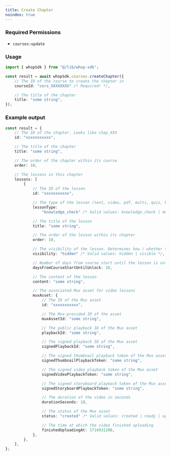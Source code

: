 ```yaml
---
title: Create Chapter
noindex: true
---
```



### Required Permissions
 - `courses:update`

### Usage

```typescript
import { whopSdk } from "@/lib/whop-sdk";

const result = await whopSdk.courses.createChapter({
	// The ID of the course to create the chapter in
	courseId: "cors_XXXXXXXX" /* Required! */,

	// The title of the chapter
	title: "some string",
});

```

### Example output

```typescript
const result = {
	// The ID of the chapter. Looks like chap_XXX
	id: "xxxxxxxxxxx",

	// The title of the chapter
	title: "some string",

	// The order of the chapter within its course
	order: 10,

	// The lessons in this chapter
	lessons: [
		{
			// The ID of the lesson
			id: "xxxxxxxxxxx",

			// The type of the lesson (text, video, pdf, multi, quiz, knowledge_check)
			lessonType:
				"knowledge_check" /* Valid values: knowledge_check | multi | pdf | quiz | text | video */,

			// The title of the lesson
			title: "some string",

			// The order of the lesson within its chapter
			order: 10,

			// The visibility of the lesson. Determines how / whether this lesson is visible to users.
			visibility: "hidden" /* Valid values: hidden | visible */,

			// Number of days from course start until the lesson is unlocked
			daysFromCourseStartUntilUnlock: 10,

			// The content of the lesson
			content: "some string",

			// The associated Mux asset for video lessons
			muxAsset: {
				// The ID of the Mux asset
				id: "xxxxxxxxxxx",

				// The Mux-provided ID of the asset
				muxAssetId: "some string",

				// The public playback ID of the Mux asset
				playbackId: "some string",

				// The signed playback ID of the Mux asset
				signedPlaybackId: "some string",

				// The signed thumbnail playback token of the Mux asset
				signedThumbnailPlaybackToken: "some string",

				// The signed video playback token of the Mux asset
				signedVideoPlaybackToken: "some string",

				// The signed storyboard playback token of the Mux asset
				signedStoryboardPlaybackToken: "some string",

				// The duration of the video in seconds
				durationSeconds: 10,

				// The status of the Mux asset
				status: "created" /* Valid values: created | ready | uploading */,

				// The time at which the video finished uploading
				finishedUploadingAt: 1716931200,
			},
		},
	],
};

```
